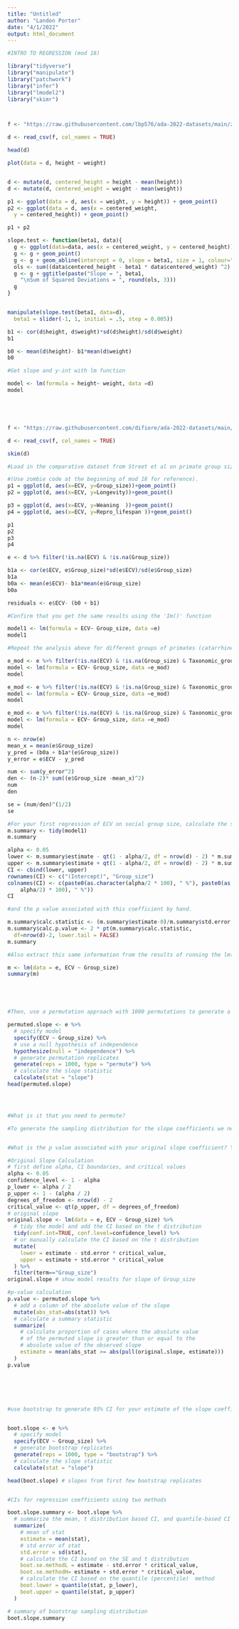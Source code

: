 ```yaml
---
title: "Untitled"
author: "Landon Porter"
date: "4/1/2022"
output: html_document
---
```


```r

#INTRO TO REGRESSION (mod 18)

library("tidyverse")
library("manipulate")
library("patchwork")
library("infer")
library("lmodel2")
library("skimr")



f <- "https://raw.githubusercontent.com/lbp576/ada-2022-datasets/main/zombies.csv"

d <- read_csv(f, col_names = TRUE) 

head(d) 

plot(data = d, height ~ weight)


d <- mutate(d, centered_height = height - mean(height))
d <- mutate(d, centered_weight = weight - mean(weight))

p1 <- ggplot(data = d, aes(x = weight, y = height)) + geom_point()
p2 <- ggplot(data = d, aes(x = centered_weight,
  y = centered_height)) + geom_point()

p1 + p2

slope.test <- function(beta1, data){
  g <- ggplot(data=data, aes(x = centered_weight, y = centered_height))
  g <- g + geom_point()
  g <- g + geom_abline(intercept = 0, slope = beta1, size = 1, colour="blue", alpha=1/2)
  ols <- sum((data$centered_height - beta1 * data$centered_weight) ^2)
  g <- g + ggtitle(paste("Slope = ", beta1,
    "\nSum of Squared Deviations = ", round(ols, 3)))
  g
}


manipulate(slope.test(beta1, data=d),
  beta1 = slider(-1, 1, initial = .5, step = 0.005))

b1 <- cor(d$height, d$weight)*sd(d$height)/sd(d$weight)
b1

b0 <- mean(d$height)- b1*mean(d$weight)
b0

#Get slope and y-int with lm function

model <- lm(formula = height~ weight, data =d)
model





f <- "https://raw.githubusercontent.com/difiore/ada-2022-datasets/main/Street_et_al_2017.csv"

d <- read_csv(f, col_names = TRUE) 

skim(d) 

#Load in the comparative dataset from Street et al on primate group size, brain size, and life history variables Plot brain size (ECV) as a function of social group size, longevity, juvenile period length, and reproductive lifespan Derive by hand the ordinary least squares regression coefficients ß1 and BO for ECV ~ social group size 

#(Use zombie code at the beginning of mod 18 for reference). 
p1 = ggplot(d, aes(x=ECV, y=Group_size))+geom_point()
p2 = ggplot(d, aes(x=ECV, y=Longevity))+geom_point() 

p3 = ggplot(d, aes(x=ECV, y=Weaning  ))+geom_point()
p4 = ggplot(d, aes(x=ECV, y=Repro_lifespan ))+geom_point() 

p1
p2
p3
p4

e <- d %>% filter(!is.na(ECV) & !is.na(Group_size))

b1a <- cor(e$ECV, e$Group_size)*sd(e$ECV)/sd(e$Group_size)
b1a
b0a <- mean(e$ECV)- b1a*mean(e$Group_size)
b0a

residuals <- e$ECV- (b0 + b1) 

#Confirm that you get the same results using the 'Im()' function 

model1 <- lm(formula = ECV~ Group_size, data =e)
model1

#Repeat the analysis above for different groups of primates (catarrhines, platyrrhines, strepsirhines) separately. Do your regression coefficients differ?

e_mod <- e %>% filter(!is.na(ECV) & !is.na(Group_size) & Taxonomic_group=="Strepsirhini")
model <- lm(formula = ECV~ Group_size, data =e_mod)
model

e_mod <- e %>% filter(!is.na(ECV) & !is.na(Group_size) & Taxonomic_group=="Platyrrhini")
model <- lm(formula = ECV~ Group_size, data =e_mod)
model

e_mod <- e %>% filter(!is.na(ECV) & !is.na(Group_size) & Taxonomic_group=="Catarrhini")
model <- lm(formula = ECV~ Group_size, data =e_mod)
model

n <- nrow(e)
mean_x = mean(e$Group_size)
y_pred = (b0a + b1a*(e$Group_size))
y_error = e$ECV - y_pred

num <- sum(y_error^2)
den <- (n-2)* sum((e$Group_size -mean_x)^2)
num
den

se = (num/den)^(1/2)
se

#For your first regression of ECV on social group size, calculate the standard error for the slope coefficient, the 95% CI, 
m.summary <- tidy(model1)
m.summary 

alpha <- 0.05
lower <- m.summary$estimate - qt(1 - alpha/2, df = nrow(d) - 2) * m.summary$std.error
upper <- m.summary$estimate + qt(1 - alpha/2, df = nrow(d) - 2) * m.summary$std.error
CI <- cbind(lower, upper)
rownames(CI) <- c("(Intercept)", "Group_size")
colnames(CI) <- c(paste0(as.character(alpha/2 * 100), " %"), paste0(as.character((1 -
    alpha/2) * 100), " %"))
CI

#and the p value associated with this coefficient by hand. 

m.summary$calc.statistic <- (m.summary$estimate-0)/m.summary$std.error 
m.summary$calc.p.value <- 2 * pt(m.summary$calc.statistic,
  df=nrow(d)-2, lower.tail = FALSE)
m.summary

#Also extract this same information from the results of running the lm() function.(Same as before?)

m <- lm(data = e, ECV ~ Group_size)
summary(m)





#Then, use a permutation approach with 1000 permutations to generate a null sampling distribution for the slope coefficient. 

permuted.slope <- e %>%
  # specify model
  specify(ECV ~ Group_size) %>%
  # use a null hypothesis of independence
  hypothesize(null = "independence") %>%
  # generate permutation replicates
  generate(reps = 1000, type = "permute") %>%
  # calculate the slope statistic
  calculate(stat = "slope")
head(permuted.slope)




#What is it that you need to permute? 

#To generate the sampling distribution for the slope coefficients we need to permute the vales of the response variable (in this case ECV). The null hypothesis being that the response variable is independent of the explanatory variable (group size) 


#What is the p value associated with your original slope coefficient? You can use either the percentile method (i.e., using quantiles from actual permutation-based null sampling distribution) or a theory-based method (i.e., using the standard deviation of the permutation-based null sampling distribution as the estimate of the standard error), or both, to calculate this p value.

#Original Slope Calculation
# first define alpha, CI boundaries, and critical values
alpha <- 0.05
confidence_level <- 1 - alpha
p_lower <- alpha / 2
p_upper <- 1 - (alpha / 2)
degrees_of_freedom <- nrow(d) - 2
critical_value <- qt(p_upper, df = degrees_of_freedom)
# original slope
original.slope <- lm(data = e, ECV ~ Group_size) %>%
  # tidy the model and add the CI based on the t distribution
  tidy(conf.int=TRUE, conf.level=confidence_level) %>%
  # or manually calculate the CI based on the t distribution
  mutate(
    lower = estimate - std.error * critical_value,
    upper = estimate + std.error * critical_value
  ) %>%
  filter(term=="Group_size") 
original.slope # show model results for slope of Group_size

#p-value calculation
p.value <- permuted.slope %>% 
  # add a column of the absolute value of the slope
  mutate(abs_stat=abs(stat)) %>%
  # calculate a summary statistic
  summarize(
    # calculate proportion of cases where the absolute value
    # of the permuted slope is greater than or equal to the 
    # absolute value of the observed slope
    estimate = mean(abs_stat >= abs(pull(original.slope, estimate)))
  )
p.value






#use bootstrap to generate 95% CI for your estimate of the slope coefficient using both percentile method and theory based method


boot.slope <- e %>%
  # specify model
  specify(ECV ~ Group_size) %>%
  # generate bootstrap replicates
  generate(reps = 1000, type = "bootstrap") %>%
  # calculate the slope statistic
  calculate(stat = "slope")

head(boot.slope) # slopes from first few bootstrap replicates


#CIs for regression coefficients using two methods

boot.slope.summary <- boot.slope %>%
  # summarize the mean, t distribution based CI, and quantile-based CI
  summarize(
    # mean of stat
    estimate = mean(stat),
    # std error of stat
    std.error = sd(stat),
    # calculate the CI based on the SE and t distribution
    boot.se.methodL = estimate - std.error * critical_value,
    boot.se.methodH= estimate + std.error * critical_value,
    # calculate the CI based on the quantile (percentile)  method
    boot.lower = quantile(stat, p_lower),
    boot.upper = quantile(stat, p_upper)
  )

# summary of bootstrap sampling distribution
boot.slope.summary





```

